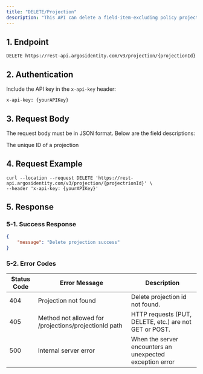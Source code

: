```yaml
---
title: "DELETE/Projection"
description: "This API can delete a field-item-excluding policy projection."
---
```


## 1. Endpoint

```text DELETE/projection
DELETE https://rest-api.argosidentity.com/v3/projection/{projectionId}
```

## 2. Authentication

Include the API key in the `x-api-key` header:

```text x-api-key
x-api-key: {yourAPIKey}
```

## 3. Request Body

The request body must be in JSON format. Below are the field descriptions:

<ResponseField name="projectionId" type="string" required>
  The unique ID of a projection
</ResponseField>

## 4. Request Example

```curl DELETE/Projection
curl --location --request DELETE 'https://rest-api.argosidentity.com/v3/projection/{projectrionId}' \
--header 'x-api-key: {yourAPIKey}'
```

## 5. Response

### 5-1. Success Response

<CodeGroup>

```json result-delete-projection.json
{
    "message": "Delete projection success"
}
```

</CodeGroup>

### 5-2. Error Codes

| Status Code | Error Message                                         | Description                                              |
| ----------- | ----------------------------------------------------- | -------------------------------------------------------- |
| 404         | Projection not found                                  | Delete projection id not found.                          |
| 405         | Method not allowed for /projections/projectionId path | HTTP requests (PUT, DELETE, etc.) are not GET or POST.   |
| 500         | Internal server error                                 | When the server encounters an unexpected exception error |